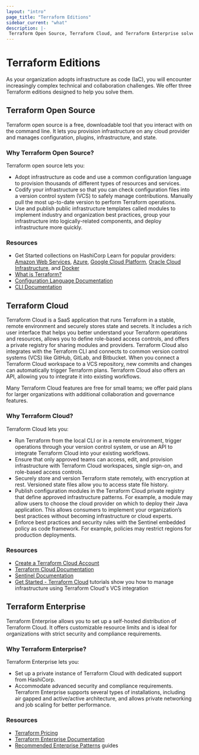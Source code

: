 ```yaml
---
layout: "intro"
page_title: "Terraform Editions"
sidebar_current: "what"
description: |-
 Terraform Open Source, Terraform Cloud, and Terraform Enterprise solve increasingly complex infrastructure and collaboration challenges.
---
```


# Terraform Editions

As your organization adopts infrastructure as code (IaC), you will encounter increasingly complex technical and collaboration challenges. We offer three Terraform editions designed to help you solve them.

## Terraform Open Source

Terraform open source is a free, downloadable tool that you interact with on the command line. It lets you provision infrastructure on any cloud provider and manages configuration, plugins, infrastructure, and state.

###  Why Terraform Open Source?

Terraform open source lets you:

- Adopt infrastructure as code and use a common configuration language to provision thousands of different types of resources and services.
- Codify your infrastructure so that you can check configuration files into a version control system (VCS) to safely manage contributions. Manually pull the most up-to-date version to perform Terraform operations.
- Use and publish public infrastructure templates called modules to implement industry and organization best practices, group your infrastructure into logically-related components, and deploy infrastructure more quickly.


### Resources

- Get Started collections on HashiCorp Learn for popular providers: [Amazon Web Services](https://learn.hashicorp.com/collections/terraform/aws-get-started), [Azure](https://learn.hashicorp.com/collections/terraform/azure-get-started), [Google Cloud Platform](https://learn.hashicorp.com/collections/terraform/gcp-get-started), [Oracle Cloud Infrastructure](https://learn.hashicorp.com/collections/terraform/oci-get-started), and [Docker](https://learn.hashicorp.com/collections/terraform/docker-get-started)
- [What is Terraform?](/intro)
- [Configuration Language Documentation](/docs/language/index.html)
- [CLI Documentation](/docs/cli/index.html)

## Terraform Cloud

Terraform Cloud is a SaaS application that runs Terraform in a stable, remote environment and securely stores state and secrets. It includes a rich user interface that helps you better understand your Terraform operations and resources, allows you to define role-based access controls, and offers a private registry for sharing modules and providers. Terraform Cloud also integrates with the Terraform CLI and connects to common version control systems (VCS) like GitHub, GitLab, and Bitbucket. When you connect a Terraform Cloud workspace to a VCS repository, new commits and changes can automatically trigger Terraform plans. Terraform Cloud also offers an API, allowing you to integrate it into existing workflows.

Many Terraform Cloud features are free for small teams; we offer paid plans for larger organizations with additional collaboration and governance features.

###  Why Terraform Cloud?

Terraform Cloud lets you:

- Run Terraform from the local CLI or in a remote environment, trigger operations through your version control system, or use an API to integrate Terraform Cloud into your existing workflows.
- Ensure that only approved teams can access, edit, and provision infrastructure with Terraform Cloud workspaces, single sign-on, and role-based access controls.
- Securely store and version Terraform state remotely, with encryption at rest. Versioned state files allow you to access state file history.
- Publish configuration modules in the Terraform Cloud private registry that define approved infrastructure patterns. For example, a module may allow users to choose the cloud provider on which to deploy their Java application. This allows consumers to implement your organization’s best practices without becoming infrastructure or cloud experts.
- Enforce best practices and security rules with the Sentinel embedded policy as code framework. For example, policies may restrict regions for production deployments.

### Resources

- [Create a Terraform Cloud Account](https://app.terraform.io/signup/account)
- [Terraform Cloud Documentation](/docs/cloud/index.html)
- [Sentinel Documentation](/cloud-docs/sentinel)
- [Get Started - Terraform Cloud](https://learn.hashicorp.com/collections/terraform/cloud-get-started) tutorials show you how to manage infrastructure using Terraform Cloud's VCS integration

## Terraform Enterprise

Terraform Enterprise allows you to set up a self-hosted distribution of Terraform Cloud. It offers customizable resource limits and is ideal for organizations with strict security and compliance requirements.

###  Why Terraform Enterprise?

Terraform Enterprise lets you:

- Set up a private instance of Terraform Cloud with dedicated support from HashiCorp.
- Accommodate advanced security and compliance requirements. Terraform Enterprise supports several types of installations, including air gapped and active/active architecture, and allows private networking and job scaling for better performance.

### Resources
- [Terraform Pricing](https://www.hashicorp.com/products/terraform/pricing)
- [Terraform Enterprise Documentation](/docs/enterprise/index.html)
- [Recommended Enterprise Patterns](https://learn.hashicorp.com/collections/terraform/recommended-patterns) guides
